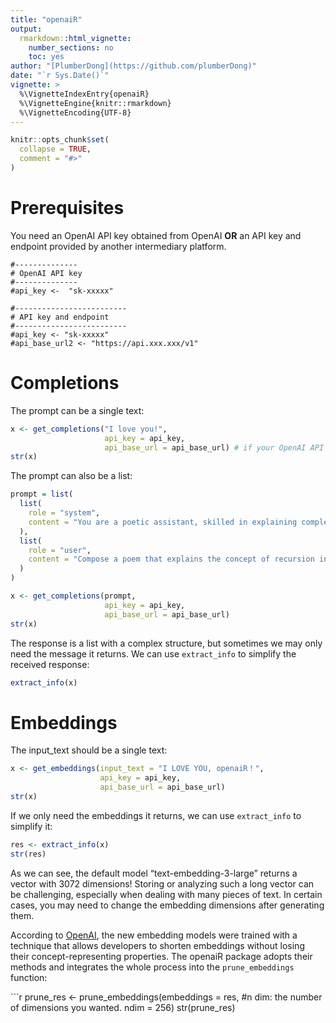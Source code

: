 ```yaml
---
title: "openaiR"
output:
  rmarkdown::html_vignette:
    number_sections: no
    toc: yes
author: "[PlumberDong](https://github.com/plumberDong)"
date: "`r Sys.Date()`"
vignette: >
  %\VignetteIndexEntry{openaiR}
  %\VignetteEngine{knitr::rmarkdown}
  %\VignetteEncoding{UTF-8}
---
```


```r
knitr::opts_chunk$set(
  collapse = TRUE,
  comment = "#>"
)
```

# Prerequisites

You need an OpenAI API key obtained from OpenAI **OR** an API key and endpoint provided by another intermediary platform.

```
#--------------
# OpenAI API key
#--------------
#api_key <-  "sk-xxxxx"

#-------------------------
# API key and endpoint
#-------------------------
#api_key <- "sk-xxxxx"
#api_base_url2 <- "https://api.xxx.xxx/v1"
```

# Completions

The prompt can be a single text:

```r
x <- get_completions("I love you!", 
                     api_key = api_key, 
                     api_base_url = api_base_url) # if your OpenAI API key is obtained from OpenAI, just leave api_base_url parameter default
str(x)
```

The prompt can also be a list:

```r
prompt = list(
  list(
    role = "system",
    content = "You are a poetic assistant, skilled in explaining complex programming concepts with creative flair."
  ),
  list(
    role = "user",
    content = "Compose a poem that explains the concept of recursion in programming."
  )
)

x <- get_completions(prompt, 
                     api_key = api_key, 
                     api_base_url = api_base_url)
str(x)
```

The response is a list with a complex structure, but sometimes we may only need the message it returns. We can use `extract_info` to simplify the received response:

```r
extract_info(x)
```


# Embeddings

The input_text should be a single text:

```r
x <- get_embeddings(input_text = "I LOVE YOU, openaiR！",
                    api_key = api_key,
                    api_base_url = api_base_url)
str(x)
```

If we only need the embeddings it returns, we can use `extract_info` to simplify it:

```r
res <- extract_info(x)
str(res)
```

As we can see, the default model "text-embedding-3-large" returns a vector with 3072 dimensions! Storing or analyzing such a long vector can be challenging, especially when dealing with many pieces of text. In certain cases, you may need to change the embedding dimensions after generating them.

According to [OpenAI](https://platform.openai.com/docs/guides/embeddings/use-cases), the new embedding models were trained with a technique that allows developers to shorten embeddings without losing their concept-representing properties. The openaiR package adopts their methods and integrates the whole process into the `prune_embeddings` function:

```r
prune_res <- prune_embeddings(embeddings = res, 
                              #n dim: the number of dimensions you wanted.
                              ndim = 256)
str(prune_res)
